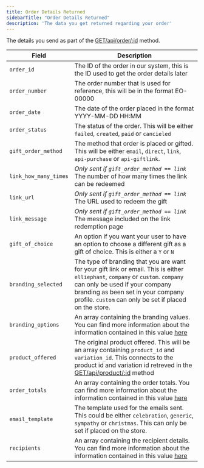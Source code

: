 ```yaml
---
title: Order Details Returned 
sidebarTitle: "Order Details Returned"
description: 'The data you get returned regarding your order'
---
```


The details you send as part of the [GET/api/order/:id](/api-reference/endpoint/orders/getorder) method.

| Field                | Description                                                                              |
| -------------------- | ---------------------------------------------------------------------------------------- |
| `order_id`           | The ID of the order in our system, this is the ID used to get the order details later |
| `order_number`       | The order number that is used for reference, this will be in the format EO-00000 |
| `order_date`         | The date of the order placed in the format YYYY-MM-DD HH:MM |
| `order_status`       | The status of the order. This will be either `failed`, `created`, `paid` or `cancieled` |
| `gift_order_method`  | The method that order is placed or gifted. This will be either `email`, `direct`, `link`, `api-purchase` or `api-giftlink`. |
| `link_how_many_times`  | _Only sent if `gift_order_method == link`_ <br/> The number of how many times the link can be redeemed |
| `link_url`  | _Only sent if `gift_order_method == link`_ <br/> The URL used to redeem the gift |
| `link_message`  | _Only sent if `gift_order_method == link`_ <br/> The message included on the link redemption page |
| `gift_of_choice`     | An option if you want your user to have an option to choose a different gift as a gift of choice. This is either a `Y` or `N` |
| `branding_selected`  | The type of branding that you are want for your gift link or email. This is either `elliephant`, `company` or `custom`. `company` can only be used if your company branding as been set in your company profile. `custom` can only be set if placed on the store. |
| `branding_options`   | An array containing the branding values. You can find more information about the information contained in this value [here](/orders/return-orderbranding) |
| `product_offered`    | The original product offered. This will be an array containing `product_id` and `variation_id`. This connects to the product id and variation id retreved in the [GET/api/product/:id](/api-reference/endpoint/products) method |
| `order_totals`       | An array containing the order totals. You can find more information about the information contained in this value [here](/orders/return-ordertotals) |
| `email_template`     | The template used for the emails sent. This could be either `celebration`, `generic`, `sympathy` or `christmas`. This can only be set if placed on the store. |
| `recipients`         | An array containing the recipient details. You can find more information about the information contained in this value [here](/orders/return-return-orderrecipients) |
